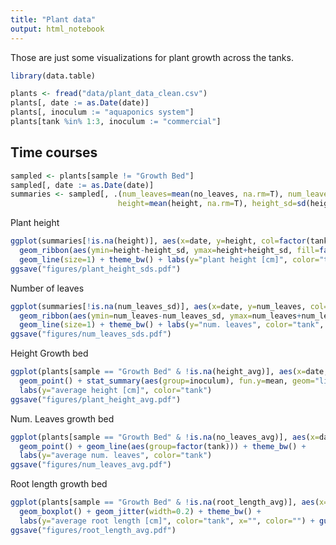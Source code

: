 ```yaml
---
title: "Plant data"
output: html_notebook
---
```


Those are just some visualizations for plant growth across the tanks. 

```r
library(data.table)

plants <- fread("data/plant_data_clean.csv")
plants[, date := as.Date(date)]
plants[, inoculum := "aquaponics system"]
plants[tank %in% 1:3, inoculum := "commercial"]
```

## Time courses

```r
sampled <- plants[sample != "Growth Bed"]
sampled[, date := as.Date(date)]
summaries <- sampled[, .(num_leaves=mean(no_leaves, na.rm=T), num_leaves_sd=sd(no_leaves, na.rm=T),
                        height=mean(height, na.rm=T), height_sd=sd(height, na.rm=T), inoculum=inoculum[1]), by=c("date", "tank")]
```

Plant height

```r
ggplot(summaries[!is.na(height)], aes(x=date, y=height, col=factor(tank), group=factor(tank))) + 
  geom_ribbon(aes(ymin=height-height_sd, ymax=height+height_sd, fill=factor(tank)), alpha=0.25, col=NA)  + 
  geom_line(size=1) + theme_bw() + labs(y="plant height [cm]", color="tank", fill="tank")
ggsave("figures/plant_height_sds.pdf")
```

Number of leaves

```r
ggplot(summaries[!is.na(num_leaves_sd)], aes(x=date, y=num_leaves, col=factor(tank), group=factor(tank))) + 
  geom_ribbon(aes(ymin=num_leaves-num_leaves_sd, ymax=num_leaves+num_leaves_sd, fill=factor(tank)), alpha=0.25, col=NA)  + 
  geom_line(size=1) + theme_bw() + labs(y="num. leaves", color="tank", fill="tank")
ggsave("figures/num_leaves_sds.pdf")
```

Height Growth bed

```r
ggplot(plants[sample == "Growth Bed" & !is.na(height_avg)], aes(x=date, y=height_avg, col=inoculum)) + 
  geom_point() + stat_summary(aes(group=inoculum), fun.y=mean, geom="line") + theme_bw() + 
  labs(y="average height [cm]", color="tank")
ggsave("figures/plant_height_avg.pdf")
```

Num. Leaves growth bed

```r
ggplot(plants[sample == "Growth Bed" & !is.na(no_leaves_avg)], aes(x=date, y=no_leaves_avg, col=factor(tank))) + 
  geom_point() + geom_line(aes(group=factor(tank))) + theme_bw() +
  labs(y="average num. leaves", color="tank")
ggsave("figures/num_leaves_avg.pdf")
```

Root length growth bed

```r
ggplot(plants[sample == "Growth Bed" & !is.na(root_length_avg)], aes(x=inoculum, y=root_length_avg, col=inoculum)) +
  geom_boxplot() + geom_jitter(width=0.2) + theme_bw() +
  labs(y="average root length [cm]", color="tank", x="", color="") + guides(color=FALSE) +
ggsave("figures/root_length_avg.pdf")
```